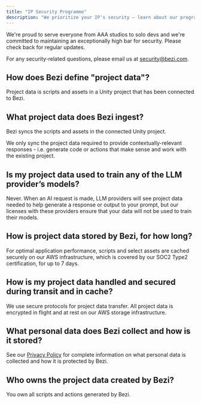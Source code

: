 ```yaml
---
title: "IP Security Programme"
description: "We prioritize your IP's security — learn about our programme to keep it protected"
---
```



We're proud to serve everyone from AAA studios to solo devs and we're committed to maintaining an exceptionally high bar for security. Please check back for regular updates.

For any security-related questions, please email us at [security@bezi.com](mailto:security@bezi.com).

## **How does Bezi define "project data"?**

Project data is scripts and assets in a Unity project that has been connected to Bezi.

## **What project data does Bezi ingest?**

Bezi syncs the scripts and assets in the connected Unity project.

We only sync the project data required to provide contextually-relevant responses - i.e. generate code or actions that make sense and work with the existing project.

## **Is my project data used to train any of the LLM provider’s models?**

Never. When an AI request is made, LLM providers will see project data needed to help generate a response or output to your prompt, but our licenses with these providers ensure that your data will not be used to train their models.

## **How is project data stored by Bezi, for how long?**

For optimal application performance, scripts and select assets are cached securely on our AWS infrastructure, which is covered by our SOC2 Type2 certification, for up to 7 days.

## **How is my project data handled and secured during transit and in cache?**

We use secure protocols for project data transfer. All project data is encrypted in flight and at rest on our AWS storage infrastructure.

## **What personal data does Bezi collect and how is it stored?**

See our [Privacy Policy](https://www.bezi.com/privacy-policy) for complete information on what personal data is collected and how it is protected by Bezi.

## **Who owns the project data created by Bezi?**

You own all scripts and actions generated by Bezi.